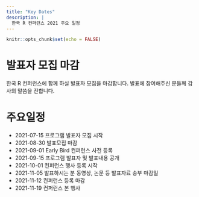 ```yaml
---
title: "Key Dates"
description: |
  한국 R 컨퍼런스 2021 주요 일정
---
```


```r
knitr::opts_chunk$set(echo = FALSE)
```

# 발표자 모집 마감

한국 R 컨퍼런스에 함께 하실 발표자 모집을 마감합니다. 
발표에 참여해주신 분들께 감사의 말씀을 전합니다.


# 주요일정


-   2021-07-15 프로그램 발표자 모집 시작
-   2021-08-30 발표모집 마감
-   2021-09-01 Early Bird 컨퍼런스 사전 등록
-   2021-09-15 프로그램 발표자 및 발표내용 공개
-   2021-10-01 컨퍼런스 행사 등록 시작
-   2021-11-05 발표하시는 분 동영상, 논문 등 발표자료 송부 마감일
-   2021-11-12 컨퍼런스 등록 마감
-   2021-11-19 컨퍼런스 본 행사
